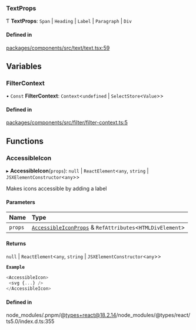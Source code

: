 ### TextProps

Ƭ **TextProps**: `Span` \| `Heading` \| `Label` \| `Paragraph` \| `Div`

#### Defined in

[packages/components/src/text/text.tsx:59](https://github.com/vtex/shoreline/blob/dd054909f/packages/components/src/text/text.tsx#L59)

## Variables

### FilterContext

• `Const` **FilterContext**: `Context`\<`undefined` \| `SelectStore`\<`Value`\>\>

#### Defined in

[packages/components/src/filter/filter-context.ts:5](https://github.com/vtex/shoreline/blob/dd054909f/packages/components/src/filter/filter-context.ts#L5)

## Functions

### AccessibleIcon

▸ **AccessibleIcon**(`props`): `null` \| `ReactElement`\<`any`, `string` \| `JSXElementConstructor`\<`any`\>\>

Makes icons accessible by adding a label

#### Parameters

| Name    | Type                                                                                             |
| :------ | :----------------------------------------------------------------------------------------------- |
| `props` | [`AccessibleIconProps`](interfaces/AccessibleIconProps.md) & `RefAttributes`\<`HTMLDivElement`\> |

#### Returns

`null` \| `ReactElement`\<`any`, `string` \| `JSXElementConstructor`\<`any`\>\>

**`Example`**

```ts
<AccessibleIcon>
 <svg {...} />
</AccessibleIcon>
```

#### Defined in

node_modules/.pnpm/@types+react@18.2.14/node_modules/@types/react/ts5.0/index.d.ts:355
